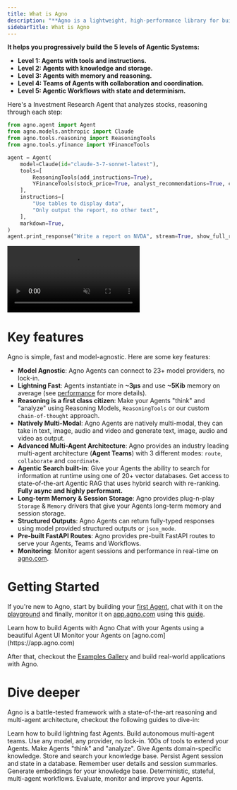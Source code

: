 ```yaml
---
title: What is Agno
description: "**Agno is a lightweight, high-performance library for building Agents.**"
sidebarTitle: What is Agno
---
```


**It helps you progressively build the 5 levels of Agentic Systems:**
- **Level 1: Agents with tools and instructions.**
- **Level 2: Agents with knowledge and storage.**
- **Level 3: Agents with memory and reasoning.**
- **Level 4: Teams of Agents with collaboration and coordination.**
- **Level 5: Agentic Workflows with state and determinism.**

Here's a Investment Research Agent that analyzes stocks, reasoning through each step:

```python reasoning_finance_agent.py
from agno.agent import Agent
from agno.models.anthropic import Claude
from agno.tools.reasoning import ReasoningTools
from agno.tools.yfinance import YFinanceTools

agent = Agent(
    model=Claude(id="claude-3-7-sonnet-latest"),
    tools=[
        ReasoningTools(add_instructions=True),
        YFinanceTools(stock_price=True, analyst_recommendations=True, company_info=True, company_news=True),
    ],
    instructions=[
        "Use tables to display data",
        "Only output the report, no other text",
    ],
    markdown=True,
)
agent.print_response("Write a report on NVDA", stream=True, show_full_reasoning=True, stream_intermediate_steps=True)
```

<Frame caption="Here's the Reasoning Agent in action">
  <video
    autoPlay
    muted
    controls
    className="w-full aspect-video"
    style={{ borderRadius: '8px' }}
    src="/videos/reasoning_finance_agent_demo.mp4"
  ></video>
</Frame>

# Key features

Agno is simple, fast and model-agnostic. Here are some key features:

- **Model Agnostic**: Agno Agents can connect to 23+ model providers, no lock-in.
- **Lightning Fast**: Agents instantiate in **~3μs** and use **~5Kib** memory on average (see [performance](https://github.com/agno-agi/agno#performance) for more details).
- **Reasoning is a first class citizen**: Make your Agents "think" and "analyze" using Reasoning Models, `ReasoningTools` or our custom `chain-of-thought` approach.
- **Natively Multi-Modal**: Agno Agents are natively multi-modal, they can take in text, image, audio and video and generate text, image, audio and video as output.
- **Advanced Multi-Agent Architecture**: Agno provides an industry leading multi-agent architecture (**Agent Teams**) with 3 different modes: `route`, `collaborate` and `coordinate`.
- **Agentic Search built-in**: Give your Agents the ability to search for information at runtime using one of 20+ vector databases. Get access to state-of-the-art Agentic RAG that uses hybrid search with re-ranking. **Fully async and highly performant.**
- **Long-term Memory & Session Storage**: Agno provides plug-n-play `Storage` & `Memory` drivers that give your Agents long-term memory and session storage.
- **Structured Outputs**: Agno Agents can return fully-typed responses using model provided structured outputs or `json_mode`.
- **Pre-built FastAPI Routes**: Agno provides pre-built FastAPI routes to serve your Agents, Teams and Workflows.
- **Monitoring**: Monitor agent sessions and performance in real-time on [agno.com](https://app.agno.com).

# Getting Started

If you're new to Agno, start by building your [first Agent](/introduction/agents), chat with it on the [playground](/introduction/playground) and finally, monitor it on [app.agno.com](https://app.agno.com) using this [guide](/introduction/monitoring).

<CardGroup cols={3}>
  <Card
    title="Build your first Agents"
    icon="user-astronaut"
    iconType="duotone"
    href="/introduction/agents"
  >
    Learn how to build Agents with Agno
  </Card>
  <Card
    title="Agent Playground"
    icon="comment-dots"
    iconType="duotone"
    href="introduction/playground"
  >
    Chat with your Agents using a beautiful Agent UI
  </Card>
  <Card
    title="Agent Monitoring"
    icon="rocket-launch"
    iconType="duotone"
    href="introduction/monitoring"
  >
    Monitor your Agents on [agno.com](https://app.agno.com)
  </Card>
</CardGroup>

After that, checkout the [Examples Gallery](/examples) and build real-world applications with Agno.

# Dive deeper

Agno is a battle-tested framework with a state-of-the-art reasoning and multi-agent architecture, checkout the following guides to dive-in:

<CardGroup cols={3}>
  <Card title="Agents" icon="user-astronaut" iconType="duotone" href="/agents">
    Learn how to build lightning fast Agents.
  </Card>
  <Card title="Teams" icon="microchip" iconType="duotone" href="/teams">
    Build autonomous multi-agent teams.
  </Card>
  <Card title="Models" icon="cube" iconType="duotone" href="/models">
    Use any model, any provider, no lock-in.
  </Card>
  <Card
    title="Tools"
    icon="screwdriver-wrench"
    iconType="duotone"
    href="/tools"
  >
    100s of tools to extend your Agents.
  </Card>
  <Card title="Reasoning" icon="brain-circuit" iconType="duotone" href="/reasoning">
    Make Agents "think" and "analyze".
  </Card>
  <Card title="Knowledge" icon="server" iconType="duotone" href="/knowledge">
    Give Agents domain-specific knowledge.
  </Card>
  <Card
    title="Vector Databases"
    icon="spider-web"
    iconType="duotone"
    href="/vectordb"
  >
    Store and search your knowledge base.
  </Card>
  <Card title="Storage" icon="database" iconType="duotone" href="/storage">
    Persist Agent session and state in a database.
  </Card>
  <Card
    title="Memory"
    icon="lightbulb"
    iconType="duotone"
    href="/agents/memory"
  >
    Remember user details and session summaries.
  </Card>
  <Card
    title="Embeddings"
    icon="network-wired"
    iconType="duotone"
    href="/embedder"
  >
    Generate embeddings for your knowledge base.
  </Card>
  <Card
    title="Workflows"
    icon="diagram-project"
    iconType="duotone"
    href="/workflows"
  >
    Deterministic, stateful, multi-agent workflows.
  </Card>
  <Card
    title="Evals"
    icon="shield"
    iconType="duotone"
    href="/evals"
  >
    Evaluate, monitor and improve your Agents.
  </Card>
</CardGroup>
